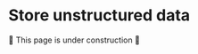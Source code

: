 # Store unstructured data

🚧 This page is under construction 🚧

[//]: # (- Create document, add attachment)

[//]: # (- What happens to attachments when deleted / purged?)